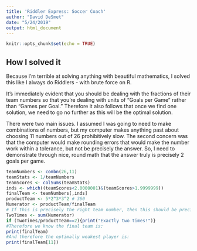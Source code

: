 ---
title: 'Riddler Express: Soccer Coach'
author: "David DeSmet"
date: "5/24/2019"
output: html_document
---

```{r setup, include=FALSE}
knitr::opts_chunk$set(echo = TRUE)
```

## How I solved it

Because I'm terrible at solving anything with beautiful mathematics, I solved this like I always do Riddlers - with brute force on R.

It's immediately evident that you should be dealing with the fractions of their team numbers so that you're dealing with units of "Goals per Game" rather than "Games per Goal." Therefore it also follows that once we find one solution, we need to go no further as this will be the optimal solution.

There were two main issues. I assumed I was going to need to make combinations of numbers, but my computer makes anything past about choosing 11 numbers out of 26 prohibitively slow. The second concern was that the computer would make rounding errors that would make the number work within a tolerance, but not be precisely the answer. So, I need to demonstrate through nice, round math that the answer truly is precisely 2 goals per game. 

```{r cars}
teamNumbers <- combn(26,11)
teamStats <- 1/teamNumbers
teamScores <- colSums(teamStats)
inds <- which((teamScores<2.0000001)&(teamScores>1.9999999))
finalTeam <- teamNumbers[,inds]
productTeam <- 5*2^3*3^2 # 360
Numerator <- productTeam/finalTeam
# If this is precisely the right team number, then this should be precisely 360*2, and it is.
TwoTimes <- sum(Numerator)
if (TwoTimes/productTeam==2){print("Exactly two times!")}
#Therefore we know the final team is:
print(finalTeam)
#And therefore the optimally weakest player is:
print(finalTeam[11])
```

